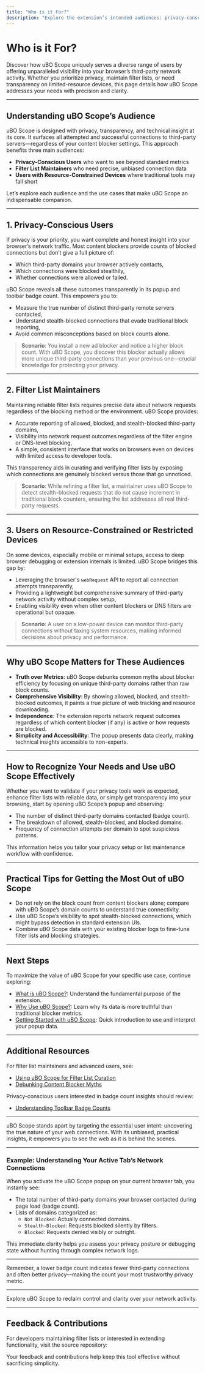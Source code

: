 ```yaml
---
title: "Who is it For?"
description: "Explore the extension’s intended audiences: privacy-conscious users, filter list maintainers, and anyone interested in transparent network activity. Discover key use cases, such as debunking misleading blocker metrics, evaluating content filtering effectiveness, and providing visibility on resource-constrained devices."
---
```


# Who is it For?

Discover how uBO Scope uniquely serves a diverse range of users by offering unparalleled visibility into your browser’s third-party network activity. Whether you prioritize privacy, maintain filter lists, or need transparency on limited-resource devices, this page details how uBO Scope addresses your needs with precision and clarity.

---

## Understanding uBO Scope’s Audience

uBO Scope is designed with privacy, transparency, and technical insight at its core. It surfaces all attempted and successful connections to third-party servers—regardless of your content blocker settings. This approach benefits three main audiences:

- **Privacy-Conscious Users** who want to see beyond standard metrics
- **Filter List Maintainers** who need precise, unbiased connection data
- **Users with Resource-Constrained Devices** where traditional tools may fall short

Let’s explore each audience and the use cases that make uBO Scope an indispensable companion.

---

## 1. Privacy-Conscious Users

If privacy is your priority, you want complete and honest insight into your browser’s network traffic. Most content blockers provide counts of blocked connections but don’t give a full picture of:

- Which third-party domains your browser actively contacts,
- Which connections were blocked stealthily,
- Whether connections were allowed or failed.

uBO Scope reveals all these outcomes transparently in its popup and toolbar badge count. This empowers you to:

- Measure the true number of distinct third-party remote servers contacted,
- Understand stealth-blocked connections that evade traditional block reporting,
- Avoid common misconceptions based on block counts alone.

> **Scenario**: You install a new ad blocker and notice a higher block count. With uBO Scope, you discover this blocker actually allows more unique third-party connections than your previous one—crucial knowledge for protecting your privacy.

---

## 2. Filter List Maintainers

Maintaining reliable filter lists requires precise data about network requests regardless of the blocking method or the environment. uBO Scope provides:

- Accurate reporting of allowed, blocked, and stealth-blocked third-party domains,
- Visibility into network request outcomes regardless of the filter engine or DNS-level blocking,
- A simple, consistent interface that works on browsers even on devices with limited access to developer tools.

This transparency aids in curating and verifying filter lists by exposing which connections are genuinely blocked versus those that go unnoticed.

> **Scenario**: While refining a filter list, a maintainer uses uBO Scope to detect stealth-blocked requests that do not cause increment in traditional block counters, ensuring the list addresses all real third-party requests.

---

## 3. Users on Resource-Constrained or Restricted Devices

On some devices, especially mobile or minimal setups, access to deep browser debugging or extension internals is limited. uBO Scope bridges this gap by:

- Leveraging the browser's `webRequest` API to report all connection attempts transparently,
- Providing a lightweight but comprehensive summary of third-party network activity without complex setup,
- Enabling visibility even when other content blockers or DNS filters are operational but opaque.

> **Scenario**: A user on a low-power device can monitor third-party connections without taxing system resources, making informed decisions about privacy and performance.

---

## Why uBO Scope Matters for These Audiences

- **Truth over Metrics**: uBO Scope debunks common myths about blocker efficiency by focusing on unique third-party domains rather than raw block counts.
- **Comprehensive Visibility**: By showing allowed, blocked, and stealth-blocked outcomes, it paints a true picture of web tracking and resource downloading.
- **Independence**: The extension reports network request outcomes regardless of which content blocker (if any) is active or how requests are blocked.
- **Simplicity and Accessibility**: The popup presents data clearly, making technical insights accessible to non-experts.

---

## How to Recognize Your Needs and Use uBO Scope Effectively

Whether you want to validate if your privacy tools work as expected, enhance filter lists with reliable data, or simply get transparency into your browsing, start by opening uBO Scope’s popup and observing:

- The number of distinct third-party domains contacted (badge count).
- The breakdown of allowed, stealth-blocked, and blocked domains.
- Frequency of connection attempts per domain to spot suspicious patterns.

This information helps you tailor your privacy setup or list maintenance workflow with confidence.

---

## Practical Tips for Getting the Most Out of uBO Scope

- Do not rely on the block count from content blockers alone; compare with uBO Scope’s domain counts to understand true connectivity.
- Use uBO Scope’s visibility to spot stealth-blocked connections, which might bypass detection in standard extension UIs.
- Combine uBO Scope data with your existing blocker logs to fine-tune filter lists and blocking strategies.

---

## Next Steps

To maximize the value of uBO Scope for your specific use case, continue exploring:

- [What is uBO Scope?](/overview/intro-core-value/product-purpose): Understand the fundamental purpose of the extension.
- [Why Use uBO Scope?](/overview/intro-core-value/value-proposition): Learn why its data is more truthful than traditional blocker metrics.
- [Getting Started with uBO Scope](/guides/core-workflows/getting-started): Quick introduction to use and interpret your popup data.

---

## Additional Resources

For filter list maintainers and advanced users, see:

- [Using uBO Scope for Filter List Curation](/guides/best-practices/usage-for-list-maintainers)
- [Debunking Content Blocker Myths](/guides/best-practices/debunking-myths)

Privacy-conscious users interested in badge count insights should review:

- [Understanding Toolbar Badge Counts](/guides/core-workflows/understanding-badge-counts)

---

uBO Scope stands apart by targeting the essential user intent: uncovering the true nature of your web connections. With its unbiased, practical insights, it empowers you to see the web as it is behind the scenes.

---

### Example: Understanding Your Active Tab’s Network Connections

When you activate the uBO Scope popup on your current browser tab, you instantly see:

- The total number of third-party domains your browser contacted during page load (badge count).
- Lists of domains categorized as:
  - `Not Blocked`: Actually connected domains.
  - `Stealth-Blocked`: Requests blocked silently by filters.
  - `Blocked`: Requests denied visibly or outright.

This immediate clarity helps you assess your privacy posture or debugging state without hunting through complex network logs.

---

<Check>
Remember, a lower badge count indicates fewer third-party connections and often better privacy—making the count your most trustworthy privacy metric.
</Check>

---

Explore uBO Scope to reclaim control and clarity over your network activity.


---

## Feedback & Contributions

For developers maintaining filter lists or interested in extending functionality, visit the source repository:

<Source url="https://github.com/gorhill/uBO-Scope" />

Your feedback and contributions help keep this tool effective without sacrificing simplicity.


